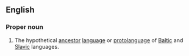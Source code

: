 ==English==
{{wikipedia}}

===Proper noun===
{{en-proper-noun}}

# {{context|linguistics}} The hypothetical [[ancestor]] [[language]] or [[protolanguage]] of [[Baltic]] and [[Slavic]] languages.